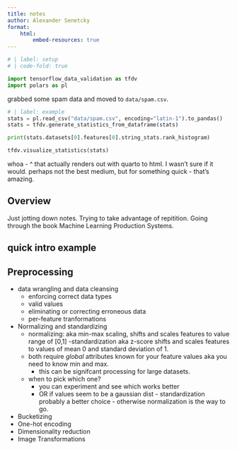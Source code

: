 ```yaml
---
title: notes
author: Alexander Senetcky
format:
    html:
        embed-resources: true
---
```


```python
# | label: setup
# | code-fold: true

import tensorflow_data_validation as tfdv
import polars as pl
```

grabbed some spam data and moved to `data/spam.csv`.

```python
# | label: example
stats = pl.read_csv("data/spam.csv", encoding="latin-1").to_pandas()
stats = tfdv.generate_statistics_from_dataframe(stats)

print(stats.datasets[0].features[0].string_stats.rank_histogram)

tfdv.visualize_statistics(stats)
```

whoa - ^ that actually renders out with quarto to html.
I wasn't sure if it would. perhaps not the best medium, but for
something quick - that's amazing.

## Overview

Just jotting down notes. Trying to take advantage of repitition.
Going through the book Machine Learning Production Systems.

## quick intro example

## Preprocessing

- data wrangling and data cleansing
    - enforcing correct data types
    - valid values
    - eliminating or correcting erroneous data
    - per-feature tranformations
- Normalizing and standardizing
    - normalizing: aka min-max scaling, shifts and scales features 
    to value range of [0,1]
    -standardization aka z-score shifts and scales features to 
    values of mean 0 and standard deviation of 1.
    - both require _global_ attributes known for your feature values
    aka you need to know min and max.
        - this can be signifcant processing for large datasets.
    - when to pick which one?
        - you can experiment and see which works better 
        - OR if values seem to be a gaussian dist - standardization 
        probably a better choice - otherwise normalization is the 
        way to go.
- Bucketizing
- One-hot encoding
- Dimensionality reduction
- Image Transformations

```python

```